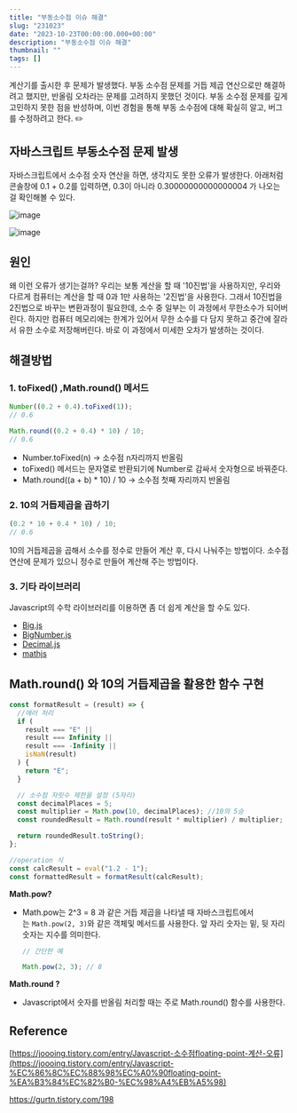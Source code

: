 ```yaml
---
title: "부동소수점 이슈 해결"
slug: "231023"
date: "2023-10-23T00:00:00.000+00:00"
description: "부동소수점 이슈 해결"
thumbnail: ""
tags: []
---
```


계산기를 출시한 후 문제가 발생했다. 부동 소수점 문제를 거듭 제곱 연산으로만 해결하려고 했지만, 반올림 오차라는 문제를 고려하지 못했던 것이다. 부동 소수점 문제를 깊게 고민하지 못한 점을 반성하며, 이번 경험을 통해 부동 소수점에 대해 확실히 알고, 버그를 수정하려고 한다. ✏️

## 자바스크립트 부동소수점 문제 발생

자바스크립트에서 소수점 숫자 연산을 하면, 생각지도 못한 오류가 발생한다. 아래처럼 콘솔창에 0.1 + 0.2를 입력하면, 0.3이 아니라 0.30000000000000004 가 나오는 걸 확인해볼 수 있다.

![image](https://hyebin-markdown-blog.s3.ap-northeast-2.amazonaws.com/log/2310/231023-1.png)

![image](https://hyebin-markdown-blog.s3.ap-northeast-2.amazonaws.com/log/2310/231023-2.png)

## 원인

왜 이런 오류가 생기는걸까? 우리는 보통 계산을 할 때 '10진법'을 사용하지만, 우리와 다르게 컴퓨터는 계산을 할 때 0과 1만 사용하는 '2진법'을 사용한다. 그래서 10진법을 2진법으로 바꾸는 변환과정이 필요한데, 소수 중 일부는 이 과정에서 무한소수가 되어버린다. 하지만 컴퓨터 메모리에는 한계가 있어서 무한 소수를 다 담지 못하고 중간에 잘라서 유한 소수로 저장해버린다. 바로 이 과정에서 미세한 오차가 발생하는 것이다.

## 해결방법

### 1. toFixed() ,Math.round() 메서드

```javascript
Number((0.2 + 0.4).toFixed(1));
// 0.6

Math.round((0.2 + 0.4) * 10) / 10;
// 0.6
```

- Number.toFixed(n) → 소수점 n자리까지 반올림
- toFixed() 메서드는 문자열로 반환되기에 Number로 감싸서 숫자형으로 바꿔준다.
- Math.round((a + b) \* 10) / 10 → 소수점 첫째 자리까지 반올림

### 2. 10의 거듭제곱을 곱하기

```javascript
(0.2 * 10 + 0.4 * 10) / 10;
// 0.6
```

10의 거듭제곱을 곱해서 소수를 정수로 만들어 계산 후, 다시 나눠주는 방법이다. 소수점 연산에 문제가 있으니 정수로 만들어 계산해 주는 방법이다.

### 3. 기타 라이브러리

Javascript의 수학 라이브러리를 이용하면 좀 더 쉽게 계산을 할 수도 있다.

- [Big.js](https://github.com/MikeMcl/big.js/)
- [BigNumber.js](https://github.com/MikeMcl/bignumber.js/)
- [Decimal.js](https://github.com/MikeMcl/decimal.js/)
- [mathjs](https://mathjs.org/)

## Math.round() 와 10의 거듭제곱을 활용한 함수 구현

```javascript
const formatResult = (result) => {
  //에러 처리
  if (
    result === "E" ||
    result === Infinity ||
    result === -Infinity ||
    isNaN(result)
  ) {
    return "E";
  }

  // 소수점 자릿수 제한을 설정 (5자리)
  const decimalPlaces = 5;
  const multiplier = Math.pow(10, decimalPlaces); //10의 5승
  const roundedResult = Math.round(result * multiplier) / multiplier;

  return roundedResult.toString();
};

//operation 식
const calcResult = eval("1.2 - 1");
const formattedResult = formatResult(calcResult);
```

**Math.pow?**

- Math.pow는 2^3 = 8 과 같은 거듭 제곱을 나타낼 때 자바스크립트에서는 `Math.pow(2, 3)`와 같은 객체및 메서드를 사용한다. 앞 자리 숫자는 밑, 뒷 자리 숫자는 지수를 의미한다.

  ```jsx
  // 간단한 예

  Math.pow(2, 3); // 8
  ```

**Math.round ?**

- Javascript에서 숫자를 반올림 처리할 때는 주로 Math.round() 함수를 사용한다.

## Reference

[https://joooing.tistory.com/entry/Javascript-소수점floating-point-계산-오류](https://joooing.tistory.com/entry/Javascript-%EC%86%8C%EC%88%98%EC%A0%90floating-point-%EA%B3%84%EC%82%B0-%EC%98%A4%EB%A5%98)

https://gurtn.tistory.com/198
